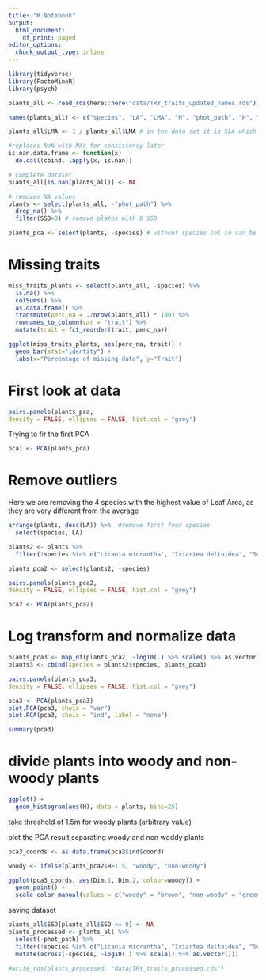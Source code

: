 ```yaml
---
title: "R Notebook"
output:
  html_document:
    df_print: paged
editor_options:
  chunk_output_type: inline
---
```


```r
library(tidyverse)
library(FactoMineR)
library(psych)
```

```r
plants_all <- read_rds(here::here("data/TRY_traits_updated_names.rds"))

names(plants_all) <- c("species", "LA", "LMA", "N", "phot_path", "H", "SM", "SSD")

plants_all$LMA <- 1 / plants_all$LMA # in the data set it is SLA which is the opposite of LMA 

#replaces NaN with NAs for consistency later
is.nan.data.frame <- function(x)
  do.call(cbind, lapply(x, is.nan))

# complete dataset
plants_all[is.nan(plants_all)] <- NA

# removes NA values
plants <- select(plants_all, -"phot_path") %>% 
  drop_na() %>% 
  filter(SSD>0) # remove platns with 0 SSD

plants_pca <- select(plants, -species) # without species col so can be used in PCA directly
```


# Missing traits

```r
miss_traits_plants <- select(plants_all, -species) %>% 
  is.na() %>% 
  colSums() %>% 
  as.data.frame() %>%
  transmute(perc_na = ./nrow(plants_all) * 100) %>% 
  rownames_to_column(var = "trait") %>% 
  mutate(trait = fct_reorder(trait, perc_na))
```
```r
ggplot(miss_traits_plants, aes(perc_na, trait)) +
  geom_bar(stat="identity") +
  labs(x="Percentage of missing data", y="Trait")
```


# First look at data

```r
pairs.panels(plants_pca,
density = FALSE, ellipses = FALSE, hist.col = "grey")
```
Trying to fir the first PCA
```r
pca1 <- PCA(plants_pca)
```

# Remove outliers

Here we are removing the 4 species with the highest value of Leaf Area, as they are very different from the average
```r
arrange(plants, desc(LA)) %>%  #remove first four species
  select(species, LA)
```
```r
plants2 <- plants %>%
  filter(!species %in% c("Licania micrantha", "Iriartea deltoidea", "Socratea exorrhiza", "Oenocarpus mapora", "Cecropia insignis"))
```

```r
plants_pca2 <- select(plants2, -species)

pairs.panels(plants_pca2,
density = FALSE, ellipses = FALSE, hist.col = "grey")

pca2 <- PCA(plants_pca2)
```


# Log transform and normalize data


```r
plants_pca3 <- map_df(plants_pca2, ~log10(.) %>% scale() %>% as.vector)
plants3 <- cbind(species = plants2$species, plants_pca3)
```

```r
pairs.panels(plants_pca3,
density = FALSE, ellipses = FALSE, hist.col = "grey")
```
```r
pca3 <- PCA(plants_pca3)
plot.PCA(pca3, choix = "var")
plot.PCA(pca3, choix = "ind", label = "none")
```

```r
summary(pca3)
```


# divide plants into woody and non-woody plants

```r
ggplot() +
  geom_histogram(aes(H), data = plants, bins=25)
```

take threshold of 1.5m for woody plants (arbitrary value)

plot the PCA result separating woody and non woddy plants
```r
pca3_coords <- as.data.frame(pca3$ind$coord)

woody <- ifelse(plants_pca2$H>1.5, "woody", "non-woody")

ggplot(pca3_coords, aes(Dim.1, Dim.2, colour=woody)) +
  geom_point() +
  scale_color_manual(values = c("woody" = "brown", "non-woody" = "green"))
```
saving dataset 

```r
plants_all$SSD[plants_all$SSD <= 0] <- NA
plants_processed <- plants_all %>% 
  select(-phot_path) %>% 
  filter(!species %in% c("Licania micrantha", "Iriartea deltoidea", "Socratea exorrhiza", "Oenocarpus mapora", "Cecropia insignis")) %>% # outliers for ...
  mutate(across(-species, ~log10(.) %>% scale() %>% as.vector()))
```



```r
#write_rds(plants_processed, "data/TRY_traits_processed.rds")
```





